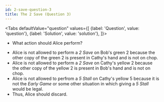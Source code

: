 ```yaml
---
id: 2-save-question-3
title: The 2 Save (Question 3)
---
```



<BeginnersGuideProgress id="2-save-question-3" />

<!-- lint disable no-undefined-references -->

<Tabs
  defaultValue="question"
  values={[
    {label: 'Question', value: 'question'},
    {label: 'Solution', value: 'solution'},
  ]}>
<TabItem value="question">

- What action should Alice perform?

</TabItem>
<TabItem value="solution">

- Alice is not allowed to perform a _2 Save_ on Bob's green 2 because the other copy of the green 2 is present in Cathy's hand and is not on chop.
- Alice is not allowed to perform a _2 Save_ on Cathy's yellow 2 because the other copy of the yellow 2 is present in Bob's hand and is not on chop.
- Alice is not allowed to perfrom a _5 Stall_ on Cathy's yellow 5 because it is not the _Early Game_ or some other situation in which giving a _5 Stall_ would be legal.
- Thus, Alice should discard.

</TabItem>
</Tabs>

<TwoSaveQuestion3 />
